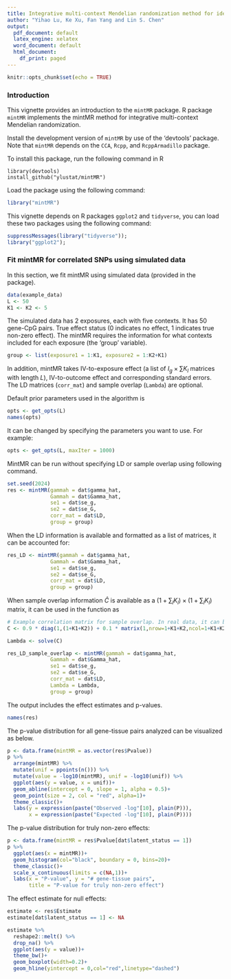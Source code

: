 ```yaml
---
title: Integrative multi-context Mendelian randomization method for identifying risk genes across human tissues
author: "Yihao Lu, Ke Xu, Fan Yang and Lin S. Chen"
output:
  pdf_document: default
  latex_engine: xelatex
  word_document: default
  html_document:
    df_print: paged
---
```

```r
knitr::opts_chunk$set(echo = TRUE)
```

### Introduction
This vignette provides an introduction to the `mintMR` package. R package `mintMR` implements the mintMR method for integrative multi-context Mendelian randomization.

Install the development version of `mintMR` by use of the 'devtools' package. Note that `mintMR` depends on the `CCA`, `Rcpp`, and `RcppArmadillo` package.

To install this package, run the following command in R
```
library(devtools)
install_github("ylustat/mintMR")
```

Load the package using the following command:
```r
library("mintMR")
```
This vignette depends on R packages `ggplot2` and `tidyverse`, you can load these two packages using the following command:
```r
suppressMessages(library("tidyverse"));
library("ggplot2");
```

### Fit mintMR for correlated SNPs using simulated data
In this section, we fit mintMR using simulated data (provided in the package).
```r
data(example_data)
L <- 50
K1 <- K2 <- 5
```
The simulated data has 2 exposures, each with five contexts. It has 50 gene-CpG pairs. True effect status (0 indicates no effect, 1 indicates true non-zero effect). The mintMR requires the information for what contexts included for each exposure (the 'group' variable). 
```r
group <- list(exposure1 = 1:K1, exposure2 = 1:K2+K1)
```
In addition, mintMR takes IV-to-exposure effect (a list of $I_g\times \sum K_l$ matrices with length $L$), IV-to-outcome effect and corresponding standard errors. The LD matrices (`corr_mat`) and sample overlap (`Lambda`) are optional.

Default prior parameters used in the algorithm is
```r
opts <- get_opts(L)
names(opts)
```
It can be changed by specifying the parameters you want to use. For example:
```r
opts <- get_opts(L, maxIter = 1000)
```

MintMR can be run without specifying LD or sample overlap using following command.
```r
set.seed(2024)
res <- mintMR(gammah = dat$gamma_hat,
              Gammah = dat$Gamma_hat,
              se1 = dat$se_g,
              se2 = dat$se_G,
              corr_mat = dat$LD, 
              group = group)
```

When the LD information is available and formatted as a list of matrices, it can be accounted for:
```r
res_LD <- mintMR(gammah = dat$gamma_hat,
              Gammah = dat$Gamma_hat,
              se1 = dat$se_g,
              se2 = dat$se_G,
              corr_mat = dat$LD, 
              group = group)
```
When sample overlap information $\widehat{C}$ is available as a $(1+\sum_lK_l)\times(1+\sum_lK_l)$ matrix, it can be used in the function as
```r
# Example correlation matrix for sample overlap. In real data, it can be pre-estimated.
C <- 0.9 * diag(1,(1+K1+K2)) + 0.1 * matrix(1,nrow=1+K1+K2,ncol=1+K1+K2)

Lambda <- solve(C)

res_LD_sample_overlap <- mintMR(gammah = dat$gamma_hat,
              Gammah = dat$Gamma_hat,
              se1 = dat$se_g,
              se2 = dat$se_G,
              corr_mat = dat$LD, 
              Lambda = Lambda,
              group = group)
```


The output includes the effect estimates and p-values.
```r
names(res)
```

The p-value distribution for all gene-tissue pairs analyzed can be visualized as below.
```r
p <- data.frame(mintMR = as.vector(res$Pvalue))
p %>% 
  arrange(mintMR) %>% 
  mutate(unif = ppoints(n())) %>%
  mutate(value = -log10(mintMR), unif = -log10(unif)) %>%
  ggplot(aes(y = value, x = unif))+
  geom_abline(intercept = 0, slope = 1, alpha = 0.5)+
  geom_point(size = 2, col = "red", alpha=1)+
  theme_classic()+
  labs(y = expression(paste("Observed -log"[10], plain(P))),
       x = expression(paste("Expected -log"[10], plain(P))))
```
The p-value distribution for truly non-zero effects:
```r
p <- data.frame(mintMR = res$Pvalue[dat$latent_status == 1])
p %>% 
  ggplot(aes(x = mintMR))+
  geom_histogram(col="black", boundary = 0, bins=20)+
  theme_classic()+
  scale_x_continuous(limits = c(NA,1))+
  labs(x = "P-value", y = "# gene-tissue pairs", 
       title = "P-value for truly non-zero effect")
```

The effect estimate for null effects:
```r
estimate <- res$Estimate
estimate[dat$latent_status == 1] <- NA

estimate %>%
  reshape2::melt() %>%
  drop_na() %>%
  ggplot(aes(y = value))+
  theme_bw()+
  geom_boxplot(width=0.2)+
  geom_hline(yintercept = 0,col="red",linetype="dashed")
```


